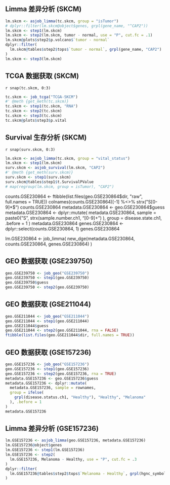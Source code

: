 

## Limma 差异分析 (SKCM)

```r
lm.skcm <- asjob_limma(tc.skcm, group = "isTumor")
# dplyr::filter(lm.skcm@object$genes, grpl(gene_name, "^CAP2"))
lm.skcm <- step1(lm.skcm)
lm.skcm <- step2(lm.skcm, tumor - normal, use = "P", cut.fc = .1)
lm.skcm@plots$step2$p.volcano$`tumor - normal`
dplyr::filter(
  lm.skcm@tables$step2$tops$`tumor - normal`, grpl(gene_name, "CAP2")
)
lm.skcm <- step3(lm.skcm)
```


## TCGA 数据获取 (SKCM)

`r snap(tc.skcm, 0:3)`

```r
tc.skcm <- job_tcga("TCGA-SKCM")
#' @meth {get_meth(tc.skcm)}
tc.skcm <- step1(tc.skcm, "RNA")
tc.skcm <- step2(tc.skcm)
tc.skcm <- step3(tc.skcm)
tc.skcm@plots$step3$p.vital
```

## Survival 生存分析 (SKCM)

`r snap(surv.skcm, 0:3)`

```r
lm.skcm <- asjob_limma(tc.skcm, group = "vital_status")
lm.skcm <- step1(lm.skcm)
surv.skcm <- asjob_survival(lm.skcm, "CAP2")
#' @meth {get_meth(surv.skcm)}
surv.skcm <- step1(surv.skcm)
surv.skcm@tables$step1$t.SurvivalPValue
# map(regroup(lm.skcm, group = isTumor), "CAP2")
```


counts.GSE230864 <- ftibble(list.files(geo.GSE230864$dir, "raw", full.names = TRUE))
colnames(counts.GSE230864)[-1] %<>% strx("S[0-9]*$")
counts.GSE230864
metadata.GSE230864 <- geo.GSE230864$guess
metadata.GSE230864 <- dplyr::mutate(
  metadata.GSE230864, sample = paste0(
    "S", strx(sample.number.ch1, "[0-9]+")
  ), 
  group = disease.state.ch1, .before = 1
)
metadata.GSE230864
genes.GSE230864 <- dplyr::select(counts.GSE230864, 1)
genes.GSE230864

lm.GSE230864 <- job_limma(
  new_dge(metadata.GSE230864, counts.GSE230864, genes.GSE230864)
)

## GEO 数据获取 (GSE239750)

```r
geo.GSE239750 <- job_geo("GSE239750")
geo.GSE239750 <- step1(geo.GSE239750)
geo.GSE239750$guess
geo.GSE239750 <- step2(geo.GSE239750)

```

## GEO 数据获取 (GSE211044)

```r
geo.GSE211044 <- job_geo("GSE211044")
geo.GSE211044 <- step1(geo.GSE211044)
geo.GSE211044$guess
geo.GSE211044 <- step2(geo.GSE211044, rna = FALSE)
ftibble(list.files(geo.GSE211044$dir, full.names = TRUE))
```

## GEO 数据获取 (GSE157236)

```r
geo.GSE157236 <- job_geo("GSE157236")
geo.GSE157236 <- step1(geo.GSE157236)
geo.GSE157236 <- step2(geo.GSE157236, rna = TRUE)
metadata.GSE157236 <- geo.GSE157236$guess
metadata.GSE157236 <- dplyr::mutate(
  metadata.GSE157236, sample = rownames,
  group = ifelse(
    grpl(disease.status.ch1, "Healthy"), "Healthy", "Melanoma"
  ), .before = 1
)
metadata.GSE157236
```

## Limma 差异分析 (GSE157236)

```r
lm.GSE157236 <- asjob_limma(geo.GSE157236, metadata.GSE157236)
lm.GSE157236@object$genes
lm.GSE157236 <- step1(lm.GSE157236)
lm.GSE157236 <- step2(
  lm.GSE157236, Melanoma - Healthy, use = "P", cut.fc = .3
)
dplyr::filter(
  lm.GSE157236@tables$step2$tops$`Melanoma - Healthy`, grpl(hgnc_symbol, "CAP2")
)
```
